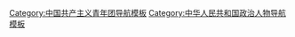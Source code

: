{{Navbox
|name = 各省级行政区团委书记
|title = [[中国共产主义青年团]]各[[中国一级行政区|省级行政区]]委员会书记
|above = 1980年代以来中国共产主义青年团各省级行政区委员会书记
|below = '''粗体字'''标示后来担任正部级以上职务者。名字后带有火星符号“♀”的为女性，其他为男性
|state = collapsed
|groupstyle = text-align: center;

 |group1 = 直<br />辖<br />市
 |list1 = 
 {{Navbox |child
 |group1 = 北　京
 |list1 = '''[[贾春旺]]'''{{to}}[[林炎志]]{{to}}'''[[强卫]]'''{{to}}[[姚望 (政治人物)|姚望]]{{to}}'''[[吉林 (人物)|吉林]]'''{{to}}[[张效廉]]{{to}}[[关成华]]{{to}}[[刘剑]]{{to}}[[王少峰 (1970年)|王少峰]]{{to}}[[常宇]]{{to}}[[熊卓]]{{to}}[[李军会]]

 |group2 = 上　海
 |list2 = '''[[李源潮]]'''{{to}}'''[[黄跃金]]'''{{to}}'''[[韩正]]'''{{to}}[[钟燕群]]♀{{to}}[[薛潮]]{{to}}[[陈靖 (政治人物)|陈靖]]{{to}}[[马春雷]]{{to}}[[潘敏]]{{to}}[[夏科家]]{{to}}[[徐未晚]]♀{{to}}[[王宇 (1978年)|王宇]]{{to}}[[上官剑]]

 |group3 = 天　津
 |list3 = '''[[罗保铭]]'''{{to}}[[散襄军]]{{to}}[[庞金华]]{{to}}'''[[段春华]]'''{{to}}[[吕福春]]{{to}}[[李虹 (1962年)|李虹]]♀{{to}}[[刘道刚]]{{to}}[[刘志强 (1971年)|刘志强]]{{to}}[[徐岗]]{{to}}[[王峰 (1974年)|王峰]]{{to}}[[李龙 (1977年)|李龙]]

 |group4 = 重　庆
 |list4 = [[洪天云]]{{to}}[[吴康明]]{{to}}[[谭家玲]]♀{{to}}[[王志杰 (1972年)|王志杰]]{{to}}[[周波 (1972年2月)|周波]]{{to}}[[张继军]]{{to}}[[廖传锦]]
 }}

 |group2 = 东<br />北
 |list2 = 
 {{Navbox|child
 |group1 = 辽　宁
 |list1 = '''[[王巨禄]]'''{{to}}[[鲍志强]]{{to}}[[金东 (人物)|金东]]{{to}}'''[[骆琳]]'''{{to}}[[曹东新]]{{to}}[[姚志平]]{{to}}[[武虹剑]]{{to}}[[孙国相]]{{to}}[[曹爱华]]♀{{to}}[[田野 (1973年)|田野]]{{to}}[[赵红巍]]{{to}}[[张宝东 (1974年)|张宝东]]

 |group2 = 吉　林
 |list2 = '''[[杜青林]]'''{{to}}'''[[全哲洙]]'''{{to}}'''[[王儒林]]'''{{to}}[[马俊清]]{{to}}[[金振吉]]{{to}}[[高广滨]]{{to}}[[李龙熙]]{{to}}[[隋忠诚]]{{to}}[[谢忠岩]]{{to}}[[张晶莹]]♀{{to}}[[程龙]]{{to}}[[牟大鹏]]

 |group3 = 黑龙江
 |list3 = [[王悦华]]{{to}}[[王东华 (1950年)|王东华]]{{to}}[[赵文洲]]{{to}}[[宋恩华]]{{to}}[[秦玉海]]{{to}}[[高志杰]]{{to}}[[夏立华]]♀{{to}}[[宋希斌]]{{to}}[[高环 (1965年)|高环]]♀{{to}}[[张恩亮]]{{to}}[[李豪岩]]{{to}}[[苑芳江]]{{to}}[[徐长勇]]
 }}

 |group3 = 华<br />北
 |list3 = 
 {{Navbox|child
 |group1 = 内蒙古
 |list1 = [[尤仁|尤仁]]{{to}}'''[[巴特尔 (1955年)|巴特尔]]'''{{to}}'''[[巴音朝鲁]]'''{{to}}'''[[杨晶]]'''{{to}}[[乌兰 (1962年)|乌兰]]♀{{to}}[[白向群]]{{to}}[[罗志虎]]{{to}}[[胡达古拉]]♀{{to}}[[常志刚]]{{to}}[[常青 (1970年)|常青]]{{to}}[[陈晓东 (1975年)|陈晓东]]

 |group2 = 河　北
 |list2 = '''[[栗战书]]'''{{to}}[[张力 (1955年)|张力]]{{to}}[[景春华]]{{to}}[[李石 (1960年)|李石]]{{to}}'''[[田向利]]'''♀{{to}}[[高宏志]]{{to}}[[王晓栋]]{{to}}[[梅世彤]]{{to}}[[张泽峰]]{{to}}[[郭竞坤]]{{to}}[[宋华英]]♀{{to}}[[郭旭涛]]{{to}}[[侯贵松]]

 |group3 = 山　东
 |list3 = [[林廷生]]{{to}}'''[[杨传堂]]'''{{to}}[[赵树丛]]{{to}}[[李群 (1962年)|李群]]{{to}}[[刘慧晏]]{{to}}[[陈伟 (政治人物)|陈伟]]{{to}}[[张光峰]]{{to}}[[王磊 (1972年)|王磊]]♀{{to}}[[张涛 (1972年)|张涛]]{{to}}[[陈必昌]]{{to}}[[刘天东]]

 |group4 = 山　西
 |list4 = '''[[金银焕]]'''♀{{to}}'''[[支树平]]'''{{to}}[[梁滨]]{{to}}[[高建民 (1960年)|高建民]]{{to}}[[白云 (政治人物)|白云]]♀{{to}}[[张九萍]]♀{{to}}[[刘润民]]{{to}}[[赵雁峰]]{{to}}[[黄巍 (1980年)|黄巍]]{{to}}[[张钧 (1976年)|张钧]]

 |group5 = 河　南
 |list5 = [[郭国三]]{{to}}'''[[吉炳轩]]'''{{to}}[[孔玉芳]]♀{{to}}[[申振君]]{{to}}[[宋璇涛]]{{to}}[[李亚]]{{to}}[[陶明伦]]{{to}}[[何雄]]{{to}}[[侯红]]♀{{to}}[[王艺 (1980年)|王艺]]♀
 }}

 |group4 = 西<br />北
 |list4 = 
 {{Navbox|child 
 |group1 = 陕　西
 |list1 = [[李炳武]]{{to}}[[蒲长城]]{{to}}[[田杰]]{{to}}[[庄长兴]]{{to}}[[卫华]]♀{{to}}[[李豫琦]]{{to}}[[段小龙]]

 |group2 = 甘　肃
 |list2 = '''[[胡锦涛]]'''{{to}}[[海飞]]{{to}}[[邵明 (1957年)|邵明]]{{to}}[[石晶]]{{to}}[[王锐 (1963年10月)|王锐]]{{to}}[[王永前]]{{to}}[[张旭晨]]{{to}}[[陶军锋]]{{to}}[[赵立香]]{{to}}[[蒋小丽]]♀{{to}}[[董安宁]]

 |group3 = 宁　夏
 |list3 = '''[[李成玉]]'''{{to}}[[马文学 (1947年)|马文学]]{{to}}[[杨国林]]{{to}}'''[[刘慧]]'''♀{{to}}[[马夫 (1959年)|马夫]]{{to}}[[杨玉经]]{{to}}[[曹刚 (1972年)|曹刚]]{{to}}[[张慧 (1972年)|张慧]]♀{{to}}[[马金元]]{{to}}[[赵涛 (1975年)|赵涛]]{{to}}[[王伟 (1976年3月)|王伟]]{{to}}[[龚雪飞]]

 |group4 = 青　海
 |list4 = [[白玛]]{{to}}'''[[宋秀岩]]'''♀{{to}}[[文登 (政治人物)|文登]]{{to}}[[邓本太]]{{to}}[[李鹏新]]{{to}}[[尼玛卓玛]]♀{{to}}[[钱桂仑]]{{to}}[[申红兴]]♀{{to}}[[王华杰 (1976年)|王华杰]]{{to}}[[叶万彬]]{{to}}[[董玉毅]]

 |group5 = 新　疆
 |list5 = [[白合提亚尔·阿皮孜]]{{to}}'''[[乃依木·亚森]]'''{{to}}'''[[肖开提·依明]]'''{{to}}[[尔肯江·吐拉洪]]{{to}}[[伊力汗·奥斯曼]]{{to}}[[吐逊江·艾力]]{{to}}[[阿依努尔·买合赛提]]♀{{to}}[[买买提江·达吾提]]
 }}

 |group5 = 西<br />南
 |list5 = 
 {{Navbox|child

 |group1 = 四　川
 |list1 = '''[[杨崇汇]]'''{{to}}'''[[劉鵬 (1951年)|刘鹏]]'''{{to}}[[彭渝]]{{to}}[[黄丹华]]♀{{to}}[[黄新初]]{{to}}[[尧斯丹]]{{to}}[[罗强 (1963年)|罗强]]{{to}}[[李佳 (1966年)|李佳]]{{to}}[[张彤 (1973年)|张彤]]{{to}}[[刘会英]]♀{{to}}[[张荣 (1975年)|张荣]]

 |group2 = 云　南
 |list2 = [[龙忠志]]{{to}}[[杨光成]]{{to}}'''[[李江 (1958年)|李江]]'''♀{{to}}[[罗国权]]{{to}}[[饶南湖]]♀{{to}}[[杨军 (1973年)|杨军]]{{to}}[[唐源]]

 |group3 = 贵　州
 |list3 = '''[[叶小文]]'''{{to}}'''[[王三运]]'''{{to}}[[龙超云]]♀{{to}}[[陈海峰]]{{to}}[[廖少华]]{{to}}[[董少龙]]{{to}}[[廖飞]]{{to}}[[陈昌旭]]{{to}}[[马宁宇]]{{to}}[[涂妍|涂妍]]♀{{to}}[[史麒麟]]

 |group4 = 西　藏
 |list4 = [[吴毓萍]]{{to}}'''[[洛桑江村]]'''{{to}}'''[[胡春华]]'''{{to}}[[德吉]]{{to}}[[阿旺 (1963年)|阿旺]]{{to}}[[罗梅]]♀{{to}}[[程四曲]]{{to}}[[巴塔 (中国官员)|巴塔]]
 }}

 |group6 = 中<br />南
 |list6 = 
 {{Navbox|child

 |group1 = 湖　北
 |list1 = '''[[钱运录]]'''{{to}}[[陈春林 (政治人物)|陈春林]]{{to}}[[缪合林]]{{to}}[[杨三爽]]{{to}}'''[[陈训秋]]'''{{to}}[[宋丹娜]]♀{{to}}[[江仁红]]{{to}}[[汤涛 (政治人物)|汤涛]]{{to}}[[李兵 (1962年)|李兵]]{{to}}[[李新华]]{{to}}[[肖菊华]]♀{{to}}[[丁小强]]{{to}}[[朱厚伦]]{{to}}[[张桂华 (1976年)|张桂华]]♀{{to}}[[周森锋]]

 |group2 = 湖　南
 |list2 = [[陈继祖]]{{to}}[[陈曦 (湖南)|陈　曦]]{{to}}[[张德隆]]{{to}}[[姜保胜]]{{to}}[[刘玉娥]]♀{{to}}[[石玉珍]]♀{{to}}[[游碧竹]]{{to}}[[李建国 (1953年)|李建国]]♀{{to}}[[吕滨 (国家海洋局)|吕滨]]{{to}}[[刘莲玉]]♀{{to}}[[谭平]]{{to}}[[吴奇修]]{{to}}[[李晖 (1970年)|李晖]]♀{{to}}[[张值恒]]{{to}}[[陈雪楚]]{{to}}[[汤立斌]]{{to}}[[李志超 (1980年)|李志超]]

 |group3 = 广　东
 |list3 = '''[[黄华华]]'''{{to}}[[江海燕]]♀{{to}}[[林木声]]{{to}}[[潘逸阳]]{{to}}[[徐萍华]]♀{{to}}[[万庆良]]{{to}}[[邓海光]]{{to}}[[谭君铁]]{{to}}[[陈东 (广东)|陈东]]{{to}}[[曾颖如]]♀{{to}}[[池志雄]]{{to}}[[冉波]]

 |group4 = 广　西
 |list4 = [[覃彦瑞]]{{to}}[[陈其娴]]{{to}}[[温卡华]]{{to}}[[梁颖]]{{to}}[[余远辉]]{{to}}[[全桂寿]]{{to}}[[李泽 (1968年)|李泽]]{{to}}[[白松涛]]{{to}}[[李楚 (1974年)|李楚]]{{to}}[[蒙启鹏]]

 |group5 = 海　南
 |list5 = [[肖若海]]{{to}}[[許俊 (1958年)|许俊]]{{to}}[[谢明中]]{{to}}[[唐剑光]]{{to}}[[孙喆 (1970年)|孙喆]]♀{{to}}[[盖文启]]{{to}}[[陈屿]]
 }}

 |group7 = 东<br />南
 |list7 = 
 {{Navbox |child

 |group1 = 江　苏
 |list1 = '''[[孙家正]]'''{{to}}'''[[季允石]]'''{{to}}'''[[黄树贤]]'''{{to}}[[王占成]]{{to}}[[徐鸣 (1956年)|徐鸣]]{{to}}[[许津荣]]♀{{to}}[[樊金龙]]{{to}}[[魏国强]]{{to}}[[练月琴]]♀{{to}}[[万闻华]]♀{{to}}[[王伟 (1976年1月)|王伟]]{{to}}[[司勇]]

 |group2 = 浙　江
 |list2 = [[茅临生]]{{to}}'''[[沈跃跃]]'''♀{{to}}[[王辉忠]]{{to}}'''[[楼阳生]]'''{{to}}'''[[葛慧君]]'''♀{{to}}'''[[赵一德]]'''{{to}}[[鲁俊 (1968年)|鲁俊]]♀{{to}}[[周柳军]]{{to}}[[周艳]]♀{{to}}[[朱林森]]{{to}}[[何黎斌]]

 |group3 = 安　徽
 |list3 = [[王厚宏]]{{to}}'''[[刘奇葆]]'''{{to}}[[郑牧民]]{{to}}'''[[徐立全]]'''{{to}}'''[[刘伟 (1958年)|刘伟]]'''{{to}}[[童怀伟]]{{to}}[[高登榜 (1961年)|高登榜]]{{to}}[[方春明]]{{to}}[[王宏 (1970年)|王宏]]♀{{to}}[[李红 (1972年)|李红]]♀{{to}}[[孔涛 (1974年)|孔涛]]{{to}}[[杨正 (1978年)|杨正]]

 |group4 = 江　西
 |list4 = [[丁耀民]]{{to}}'''[[黄建盛]]'''{{to}}[[潘东军]]{{to}}[[钟志生]]{{to}}[[王少玄]]{{to}}[[曾萍]]♀{{to}}[[马健 (1974年)|马健]]

 |group5 = 福　建
 |list5 = [[荆福生]]{{to}}[[陈少勇]]{{to}}[[李闽忠]]{{to}}[[詹少敏]]{{to}}[[雷春美]]♀{{to}}[[黄晓炎]]{{to}}[[陈冬 (官员)|陈冬]]{{to}}[[赖军]]{{to}}[[何明华 (政治人物)|何明华]]{{to}}[[宿利南]]{{to}}[[肖华鑫]]
 }}

}}<noinclude>

[[Category:中国共产主义青年团导航模板]]
[[Category:中华人民共和国政治人物导航模板]]
</noinclude>